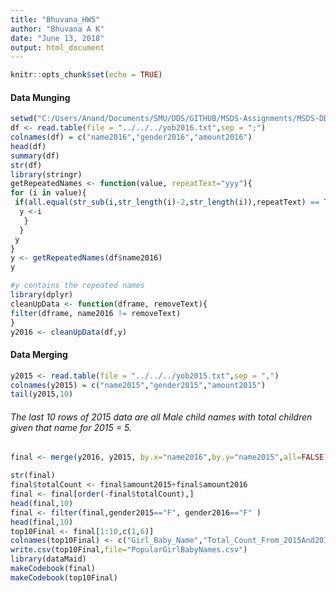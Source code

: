```yaml
---
title: "Bhuvana_HW5"
author: "Bhuvana A K"
date: "June 13, 2018"
output: html_document
---
```


```r
knitr::opts_chunk$set(echo = TRUE)
```

#### Data Munging

```r
setwd("C:/Users/Anand/Documents/SMU/DDS/GITHUB/MSDS-Assignments/MSDS-DDS-HW5")
df <- read.table(file = "../../../yob2016.txt",sep = ";")
colnames(df) = c("name2016","gender2016","amount2016")
head(df)
summary(df)
str(df)
library(stringr)
getRepeatedNames <- function(value, repeatText="yyy"){
for (i in value){
 if(all.equal(str_sub(i,str_length(i)-2,str_length(i)),repeatText) == TRUE){
  y <-i
   }
  }
 y
}
y <- getRepeatedNames(df$name2016)
y

#y contains the repeated names
library(dplyr)
cleanUpData <- function(dframe, removeText){
filter(dframe, name2016 != removeText)
}
y2016 <- cleanUpData(df,y)
```

#### Data Merging

```r
y2015 <- read.table(file = "../../../yob2015.txt",sep = ",")
colnames(y2015) = c("name2015","gender2015","amount2015")
tail(y2015,10)
```
###### The last 10 rows of 2015 data are all Male child names with total children given that name for 2015 = 5.
``` r
final <- merge(y2016, y2015, by.x="name2016",by.y="name2015",all=FALSE)

str(final)
final$totalCount <- final$amount2015+final$amount2016
final <- final[order(-final$totalCount),]
head(final,10)
final <- filter(final,gender2015=="F", gender2016=="F" )
head(final,10)
top10Final <- final[1:10,c(1,6)]
colnames(top10Final) <- c("Girl_Baby_Name","Total_Count_From_2015And2016")
write.csv(top10Final,file="PopularGirlBabyNames.csv")
library(dataMaid)
makeCodebook(final)
makeCodebook(top10Final)

```
